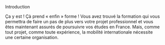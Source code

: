 



<CustomTitle tag="h1">
    Introduction
</CustomTitle>

Ça y est ! Çà prend « enfin » forme ! Vous avez trouvé la formation qui vous permettra de faire un pas de plus vers votre projet professionnel et vous êtes maintenant assurés de poursuivre vos études en France. Mais, comme tout projet, comme toute expérience, la mobilité internationale nécessite une certaine organisation.

 



<CustomImage2 src={img} alt="CEO Traveling" width={600} height={600} center={true} />

